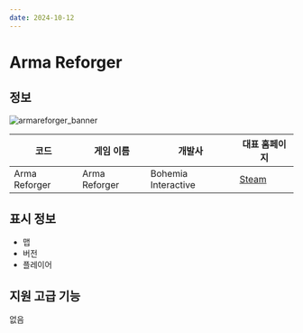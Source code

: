 ```yaml
---
date: 2024-10-12
---
```


# Arma Reforger
## 정보
![armareforger_banner](/assets/static/banner/armareforger_online_1x.png)

| 코드 | 게임 이름  | 개발사 |  대표 홈페이지  |
| - | - | - | - |
| Arma Reforger | Arma Reforger | Bohemia Interactive | [Steam](https://store.steampowered.com/app/1874880) |

## 표시 정보
* 맵
* 버전
* 플레이어

## 지원 고급 기능
없음